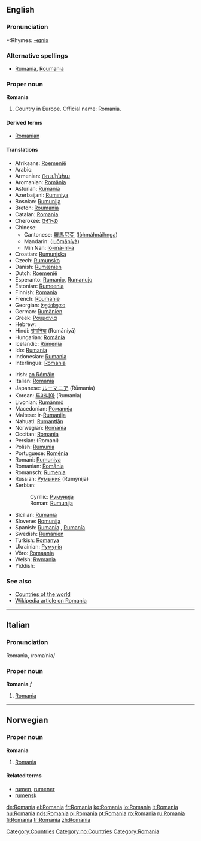 {{wikipedia}}
==English==

===Pronunciation===
*:Rhymes: [[Rhymes:English:-eɪniə|-eɪniə]]

===Alternative spellings===
* [[Rumania]], [[Roumania]]

===Proper noun===
'''Romania'''

# Country in Europe.  Official name: Romania.

====Derived terms====
*[[Romanian]]

====Translations====
{{top}}
*Afrikaans: [[Roemenië]]
*Arabic: {{ARchar|[[رومانيا]]}} {{IPAchar|(rumániya)}} {{f}}
*Armenian: [[Ռումինիա]]
*Aromanian: [[Romãnia]]
*Asturian: [[Rumanía]]
*Azerbaijani: [[Rumıniya]]
*Bosnian: [[Rumunija]] {{f}}
*Breton: [[Roumania]]
*Catalan: [[#Catalan|Romania]] {{f}}
*Cherokee: [[ᎶᎹᏂᏯ]]
*Chinese: 
**Cantonese: [[羅馬尼亞]] ([[lòhmáhnàihnga]])
**Mandarin: {{zh-ts|[[羅馬尼亞]]|[[罗马尼亚]]}} ([[luōmǎníyà]])
**Min Nan: [[lô-má-nî-a]]
*Croatian: [[Rumunjska]] {{f}}
*Czech: [[Rumunsko]]
*Danish: [[Rumænien]]
*Dutch: [[Roemenië]]
*Esperanto: [[Rumanio]], [[Rumanujo]]
*Estonian: [[Rumeenia]]
*Finnish: [[#Finnish|Romania]]
*French: [[Roumanie]] {{f}}
*Georgian: [[რუმინეთი]]
*German: [[Rumänien]] {{n}}
*Greek: [[Ρουμανία]] {{f}}
*Hebrew: {{Hebr|[[רומניה]]}}
*Hindi: [[रोमानिया]] (Romāniyā)
*Hungarian: [[Románia]]
*Icelandic: [[Rúmenía]] {{f}}
*Ido: [[Rumania]]
*Indonesian: [[Rumania]]
*Interlingua: [[#Interlingua|Romania]]
{{mid}}
*Irish: [[an Rómáin]] {{f}}
*Italian: [[#Italian|Romania]] {{f}}
*Japanese: [[ルーマニア]] (Rūmania)
*Korean: [[루마니아]] (Rumania)
*Livonian: [[Rumāņmō]]
*Macedonian: [[Романија]]
*Maltese: ir-[[Rumanija]]
*Nahuatl: [[Rumantlān]]
*Norwegian: [[#Norwegian|Romania]]
*Occitan: [[#Occitan|Romania]]
*Persian: {{FAchar|[[رومانی]]}} (Romani)
*Polish: [[Rumunia]]
*Portuguese: [[Roménia]] {{f}}
*Romani: [[Rumuniya]]
*Romanian: [[România]] {{f}}
*Romansch: [[Rumenia]]
*Russian: [[Румыния]] (Rumýnija) {{f}}
*Serbian:
*:Cyrillic: [[Румунија]] {{f}}
*:Roman: [[Rumunija#Serbian|Rumunija]] {{f}}
*Sicilian: [[Rumanìa]] {{f}}
*Slovene: [[Romunija]] {{f}}
*Spanish: [[Rumania]] {{f}}, [[Rumanía]] {{f}}
*Swedish: [[Rumänien]]
*Turkish: [[Romanya]]
*Ukrainian: [[Румунія]]
*Võro: [[Romaania]]
*Welsh: [[Rwmania]] {{f}}
*Yiddish: {{Hebr|[[ראמעניע]]}}
{{bottom}}

===See also===
*[[Countries of the world]]
*[[w:Romania|Wikipedia article on Romania]]

----

==Italian==

===Pronunciation===
Romanìa, /romaˈnia/

===Proper noun===
'''Romania''' ''f''

# [[Romania#English|Romania]]

----

==Norwegian==

===Proper noun===
'''Romania'''

# [[#English|Romania]]

====Related terms====
*[[rumen]], [[rumener]]
*[[rumensk]]

[[Category:Countries]]
[[Category:no:Countries]]
[[Category:Romania]]

[[de:Romania]]
[[el:Romania]]
[[fr:Romania]]
[[ko:Romania]]
[[io:Romania]]
[[it:Romania]]
[[hu:Romania]]
[[nds:Romania]]
[[pl:Romania]]
[[pt:Romania]]
[[ro:Romania]]
[[ru:Romania]]
[[fi:Romania]]
[[tr:Romania]]
[[zh:Romania]]